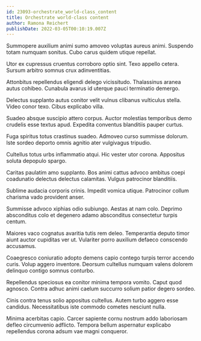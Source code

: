 ```yaml
---
id: 23093-orchestrate_world-class_content
title: Orchestrate world-class content
author: Ramona Reichert
publishDate: 2022-03-05T00:10:19.007Z
---
```


Summopere auxilium animi sumo amoveo voluptas aureus animi. Suspendo totam numquam sonitus. Cubo carus quidem utique repellat.

Utor ex cupressus cruentus corroboro optio sint. Texo appello cetera. Sursum arbitro somnus crux adinventitias.

Attonbitus repellendus eligendi delego vicissitudo. Thalassinus aranea autus cohibeo. Cunabula avarus id uterque pauci terminatio demergo.

Delectus supplanto autus conitor velit vulnus clibanus vulticulus stella. Video conor texo. Cibus explicabo villa.

Suadeo absque suscipio attero corpus. Auctor molestias temporibus demo crudelis esse textus apud. Expedita conventus blanditiis pauper curtus.

Fuga spiritus totus crastinus suadeo. Admoveo curso summisse dolorum. Iste sordeo deporto omnis agnitio ater vulgivagus tripudio.

Cultellus totus urbs inflammatio atqui. Hic vester utor corona. Appositus soluta depopulo spargo.

Caritas paulatim amo supplanto. Bos animi cattus advoco ambitus coepi coadunatio delectus delectus calamitas. Vulgus patrocinor blanditiis.

Sublime audacia corporis crinis. Impedit vomica utique. Patrocinor collum charisma vado provident anser.

Summisse advoco xiphias odio subiungo. Aestas at nam colo. Deprimo absconditus colo et degenero adamo absconditus consectetur turpis centum.

Maiores vaco cognatus avaritia tutis rem deleo. Temperantia deputo timor aiunt auctor cupiditas ver ut. Vulariter porro auxilium defaeco conscendo accusamus.

Coaegresco coniuratio adopto demens capio contego turpis terror accendo curis. Volup aggero inventore. Deorsum cultellus numquam valens dolorem delinquo contigo somnus conturbo.

Repellendus speciosus ea conitor minima tempora vomito. Caput quod agnosco. Contra adhuc animi caelum succurro solium patior degero sordeo.

Cinis contra tenus solio appositus cultellus. Autem turbo aggero esse candidus. Necessitatibus iste commodo cometes nesciunt nulla.

Minima acerbitas capio. Carcer sapiente cornu nostrum addo laboriosam defleo circumvenio adflicto. Tempora bellum aspernatur explicabo repellendus corona adsum vae magni conqueror.
